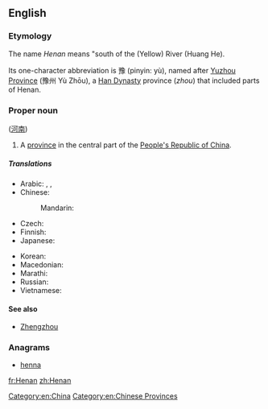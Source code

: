{{wikipedia}}
==English==

===Etymology===
The name ''Henan'' means "south of the (Yellow) River (Huang He).

Its one-character abbreviation is 豫 (pinyin: yù), named after [[Yuzhou Province]] (豫州 Yù Zhōu), a [[Han Dynasty]] province (''zhou'') that included parts of Henan.

<!-- ({{zh-cpw |c=河南 |p=Hénán |w=Ho-nan}}) -->

===Proper noun===
{{en-proper noun}} ([[河南]])

# A [[province]] in the central part of the [[People's Republic of China]].

=====Translations=====
{{trans-top|province of China}}
* Arabic: {{t-|ar|خنان|m|tr=khinaan}},  {{t-|ar|خينان|m|tr=khinaan}},  {{t-|ar|هينان|m|tr=hinaan}}
* Chinese:
*: Mandarin: {{t-|cmn|河南|tr=Hénán|sc=Hani}}
* Czech: {{t-|cs|Che-nan}}
* Finnish: {{t-|fi|Henan}}
* Japanese: {{t-|ja|河南|tr=かなん, Kanan}}
{{trans-mid}}
* Korean: {{t-|ko|허난|tr=Heonan|sc=Hang}}
* Macedonian: {{t-|mk|Хенан|tr=Hénan|sc=Cyrl}}
* Marathi: {{t-|mr|हेनान|tr=henāna|sc=Deva}}
* Russian: {{t-|ru|Хэнань|m|tr=Xenán'}}
* Vietnamese: {{t-|vi|Hà Nam}}
{{trans-bottom}}

====See also====
* [[Zhengzhou]]

===Anagrams===
* [[henna#English|henna]]

[[Category:en:China]]
[[Category:en:Chinese Provinces]]

[[fr:Henan]]
[[zh:Henan]]